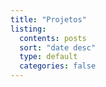 ```yaml
---
title: "Projetos"
listing: 
  contents: posts
  sort: "date desc"
  type: default
  categories: false
---
```

